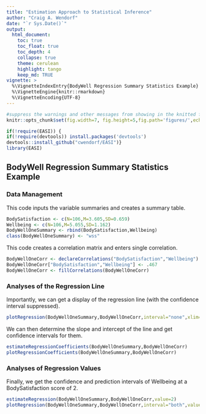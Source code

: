 ```yaml
---
title: "Estimation Approach to Statistical Inference"
author: "Craig A. Wendorf"
date: "`r Sys.Date()`"
output:
  html_document:
    toc: true
    toc_float: true
    toc_depth: 4
    collapse: true
    theme: cerulean
    highlight: tango
    keep_md: TRUE
vignette: >
  %\VignetteIndexEntry{BodyWell Regression Summary Statistics Example}
  %\VignetteEngine{knitr::rmarkdown}
  %\VignetteEncoding{UTF-8}
---
```


```r
#suppress the warnings and other messages from showing in the knitted file.
knitr::opts_chunk$set(fig.width=7, fig.height=5,fig.path='figures/',echo=TRUE,warning=FALSE,message=FALSE)
```

```r
if(!require(EASI)) {
if(!require(devtools)) install.packages('devtools')
devtools::install_github("cwendorf/EASI")}
library(EASI)
```

## BodyWell Regression Summary Statistics Example

### Data Management

This code inputs the variable summaries and creates a summary table.
```r
BodySatisfaction <- c(N=106,M=3.605,SD=0.659)
Wellbeing <- c(N=106,M=5.055,SD=1.162)
BodyWellOneSummary <- rbind(BodySatisfaction,Wellbeing)
class(BodyWellOneSummary) <- "wss"
```

This code creates a correlation matrix and enters single correlation.
```r
BodyWellOneCorr <- declareCorrelations("BodySatisfaction","Wellbeing")
BodyWellOneCorr["BodySatisfaction","Wellbeing"] <- .467
BodyWellOneCorr <- fillCorrelations(BodyWellOneCorr)
```

### Analyses of the Regression Line

Importantly, we can get a display of the regression line (with the confidence interval suppressed).
```r
plotRegression(BodyWellOneSummary,BodyWellOneCorr,interval="none",xlim=c(1,5))
```

We can then determine the slope and intercept of the line and get confidence intervals for them.
```r
estimateRegressionCoefficients(BodyWellOneSummary,BodyWellOneCorr)
plotRegressionCoefficients(BodyWellOneSummary,BodyWellOneCorr)
```

### Analyses of Regression Values

Finally, we get the confidence and prediction intervals of Wellbeing at a BodySatisfaction score of 2.
```r
estimateRegression(BodyWellOneSummary,BodyWellOneCorr,value=2)
plotRegression(BodyWellOneSummary,BodyWellOneCorr,interval="both",value=2,xlim=c(1,5))
```